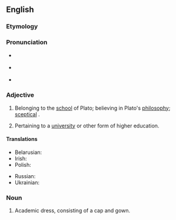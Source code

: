 ==English==

===Etymology===
{{suffix|academic|al|t2=related to|lang=en}}

===Pronunciation===
* {{a|RP}} {{IPA|/ˌæk.əˈdɛm.ɪ.kl̩/|lang=en}}
* {{a|US}} {{IPA|/ˌæk.əˈdɛm.ɪ.kl̩/|lang=en}}
* {{rhymes|ɛmɪkəl|lang=en}}

===Adjective===
{{head|en|adjective}}

# {{lb|en|rare}} Belonging to the [[school]] of Plato; believing in Plato's [[philosophy]]; [[sceptical]] <!-- ??? But Plato was no skeptic -->. {{defdate|First attested in the late 16th century.}}
# Pertaining to a [[university]] or other form of higher education. {{defdate|First attested in the late 16th century.}}

====Translations====
{{trans-top|Pertaining to a university or other form of higher education}}
* Belarusian: {{t|be|акадэмі́чны|m|sc=Cyrl}}
* Irish: {{t|ga|ollscolach}}
* Polish: {{t+|pl|akademicki}}
{{trans-mid}}
* Russian: {{t+|ru|академи́ческий|m}}
* Ukrainian: {{t+|uk|академі́чний|m|sc=Cyrl}}
{{trans-bottom}}

===Noun===
{{en-noun}}

# {{lb|en|pluralonly}} Academic dress, consisting of a cap and gown. {{defdate|First attested in the early 19th century.}}